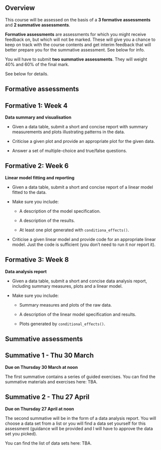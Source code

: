 ## Overview

This course will be assessed on the basis of a **3 formative assessments** and **2 summative assessments**.

**Formative assessments** are assessments for which you might receive feedback on, but which will not be marked. These will give you a chance to keep on track with the course contents and get interim feedback that will better prepare you for the summative assessment. See below for info.

You will have to submit **two summative assessments**. They will weight 40% and 60% of the final mark.

See below for details.

## Formative assessments

::: {.callout-warning collapse="true" icon="false"}
## Formative 1: Week 4

**Data summary and visualisation**

-   Given a data table, submit a short and concise report with summary measurements and plots illustrating patterns in the data.

-   Criticise a given plot and provide an appropriate plot for the given data.

-   Answer a set of multiple-choice and true/false questions.
:::

::: {.callout-warning collapse="true" icon="false"}
## Formative 2: Week 6

**Linear model fitting and reporting**

-   Given a data table, submit a short and concise report of a linear model fitted to the data.

-   Make sure you include:

    -   A description of the model specification.

    -   A description of the results.

    -   At least one plot generated with `conditiona_effects()`.

-   Criticise a given linear model and provide code for an appropriate linear model. Just the code is sufficient (you don't need to run it nor report it).
:::

::: {.callout-warning collapse="true" icon="false"}
## Formative 3: Week 8

**Data analysis report**

-   Given a data table, submit a short and concise data analysis report, including summary measures, plots and a linear model.

-   Make sure you include:

    -   Summary measures and plots of the raw data.

    -   A description of the linear model specification and results.

    -   Plots generated by `conditional_effects()`.
:::

## Summative assessments

::: {.callout-important collapse="true" icon="false"}
## Summative 1 - Thu 30 March

**Due on Thursday 30 March at noon**

The first summative contains a series of guided exercises. You can find the summative materials and exercises here: TBA.
:::

::: {.callout-important collapse="true" icon="false"}
## Summative 2 - Thu 27 April

**Due on Thursday 27 April at noon**

The second summative will be in the form of a data analysis report. You will choose a data set from a list or you will find a data set yourself for this assessment (guidance will be provided and I will have to approve the data set you picked).

You can find the list of data sets here: TBA.
:::
